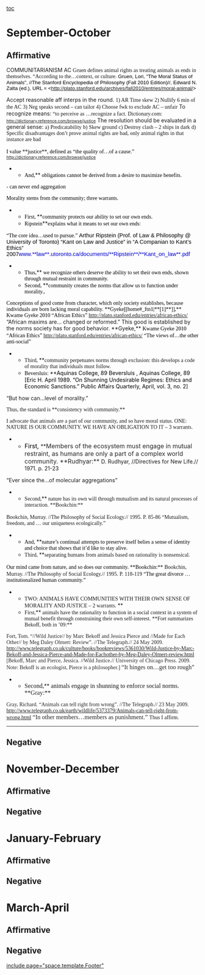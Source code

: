 [[toc]]
=September-October= 
==Affirmative== 
COMMUNITARIANISM AC
<span style="font-family: 'Times New Roman';">Gruen defines animal rights as treating animals as ends in themselves. </span>
<span style="font-family: 'Times New Roman';">“According to the…context, or culture. </span>
<span style="color: black; font-family: Arial; font-size: 10pt;">Gruen, Lori, "The Moral Status of Animals", //The Stanford Encyclopedia of Philosophy (Fall 2010 Edition)//, Edward N. Zalta (ed.), URL = <http://plato.stanford.edu/archives/fall2010/entries/moral-animal/></span>

Accept reasonable aff interps in the round.
<span style="font-family: 'Times New Roman';">1) AR Time skew </span>
<span style="font-family: 'Times New Roman';">2) Nullify 6 min of the AC</span>
<span style="font-family: 'Times New Roman';">3) Neg speaks second – can tailor</span>
<span style="font-family: 'Times New Roman';">4) Choose fwk to exclude AC – unfair</span>
To recognize means:
<span style="font-family: 'Times New Roman';">“to perceive as …recognize a fact.</span>
<span style="font-family: 'Times New Roman';">Dictionary.com: </span><span style="color: black; font-size: 8pt;">[[http://dictionary.reference.com/browse/justice]]</span>
The resolution should be evaluated in a general sense:
<span style="font-family: 'Times New Roman';">a) Predicatability</span>
<span style="font-family: 'Times New Roman';">b) Skew ground</span>
<span style="font-family: 'Times New Roman';">c) Destroy clash – 2 ships in dark</span>
<span style="font-family: 'Times New Roman';">d) Specific disadvantages don’t prove animal rights are bad, only animal rights in that instance are bad </span>

<span style="color: black; font-family: 'Times New Roman';">I value **justice**, defined as</span>
<span style="color: black; font-family: 'Times New Roman';">“the quality of…of a cause.” </span>
<span style="color: black; font-size: 8pt;">[[http://dictionary.reference.com/browse/justice]]</span>
**<span style="color: black; font-family: 'Times New Roman';">And,</span>**<span style="color: black; font-family: 'Times New Roman';"> obligations cannot be derived from a desire to maximize benefits.</span>
<span style="color: black; font-family: 'Times New Roman';">- can never end aggregation</span>

<span style="color: black; font-family: 'Times New Roman';">Morality stems from the community; three warrants.</span>
**<span style="color: black; font-family: 'Times New Roman';">First, </span>**<span style="color: black; font-family: 'Times New Roman';">community protects our ability to set our own ends. </span>
**<span style="color: black; font-family: 'Times New Roman';">Ripstein</span>**<span style="color: black; font-family: 'Times New Roman';">explains what it means to set our own ends:  </span>
<span style="color: black; font-family: 'Times New Roman';">“The core idea…used to pursue.” </span>
<span style="color: black; font-family: Arial; font-size: 11pt;">Arthur Ripstein (Prof. of Law & Philosophy @ University of Toronto) “Kant on Law and Justice” in “A Companian to Kant’s Ethics” 2007</span><span style="color: #0000cc; font-family: Arial; font-size: 11pt;">www.**law**.utoronto.ca/documents/**Ripstein**/**Kant_on_law**.pdf</span>
**<span style="color: black; font-family: Times;">Thus,</span>**<span style="color: black; font-family: Times;"> we recognize others deserve the ability to set their own ends, shown through mutual restraint in community. </span>
**<span style="color: black; font-family: Times;">Second, </span>**<span style="color: black; font-family: Times;">community creates the norms that allow us to function under morality.,</span>
<span style="color: black; font-family: 'Times New Roman';">Conceptions of good come from character, which only society establishes, because individuals are born lacking moral capability. **Gyeke[[home#_ftn1|**[1]**]],** </span>
<span style="color: black; font-family: Times;">Kwame Gyeke 2010 “African Ethics” http://plato.stanford.edu/entries/african-ethics/</span>
“African maxims are… changed or reformed.”
This good is established by the norms society has for good behavior. **Gyeke,**
<span style="color: black; font-family: Times;">Kwame Gyeke 2010 “African Ethics” http://plato.stanford.edu/entries/african-ethics/</span>
<span style="color: black; font-family: 'Times New Roman';">“The views of…the other anti-social” </span>
**<span style="font-family: 'Times New Roman';">Third, </span>**<span style="font-family: 'Times New Roman';">community perpetuates norms through exclusion: this develops a code of morality that individuals must follow.</span>
**<span style="color: black; font-family: 'Times New Roman';">Beversluis: </span>**<span style="color: black;">Aquinas College, 89 Beversluis , Aquinas College, 89 [Eric H. April 1989. “On Shunning Undesirable Regimes: Ethics and Economic Sanctions.” Public Affairs Quarterly, April, vol. 3, no. 2]</span>
“But how can…level of morality.”

<span style="font-family: 'Times New Roman';">Thus, the standard is **consistency with community.** </span>

<span style="font-family: 'Times New Roman';">I advocate that animals are a part of our community, and so have moral status. </span>
<span style="font-family: 'Times New Roman';">ONE: NATURE IS OUR COMMUNITY. WE HAVE AN OBLIGATION TO IT – 3 warrants.</span>
**<span style="color: black; font-size: 12pt;">First, </span>**<span style="color: #282828; font-size: 12pt;">Members of the ecosystem must engage in mutual restraint, as humans are only a part of a complex world community. **Rudhyar:** </span>D. Rudhyar, //Directives for New Life.// 1971. p. 21-23 
“Ever since the…of molecular aggregations” 
**<span style="font-family: 'Times New Roman';">Second,</span>**<span style="font-family: 'Times New Roman';"> nature has its own will through mutualism and its natural processes of interaction. **Bookchin:**</span>
<span style="font-family: 'Times New Roman';">Bookchin, Murray. //The Philosophy of Social Ecology.// 1995. P. 85-86</span>
<span style="font-family: 'Times New Roman';">“Mutualism, freedom, and … our uniqueness ecologically.” </span>
**<span style="color: black; font-family: 'Times New Roman';">And, </span>**<span style="color: black; font-family: 'Times New Roman';">nature’s continual attempts to preserve itself belies a sense of identity and choice that shows that it’d like to stay alive.</span>
**<span style="font-family: 'Times New Roman';">Third, </span>**<span style="font-family: 'Times New Roman';">separating humans from animals based on rationality is nonsensical.</span>
<span style="color: black; font-family: 'Times New Roman';">Our mind came from nature, and so does our community. **Bookchin:**</span>
<span style="font-family: 'Times New Roman';">Bookchin, Murray. //The Philosophy of Social Ecology.// 1995. P. 118-119</span>
<span style="color: black; font-family: 'Times New Roman';">“The great divorce … institutionalized human community.” </span>

**<span style="font-family: 'Times New Roman';">TWO: ANIMALS HAVE COMMUNITIES WITH THEIR OWN SENSE OF MORALITY AND JUSTICE – 2 warrants. </span>**
**<span style="font-family: 'Times New Roman';">First,</span>**<span style="font-family: 'Times New Roman';"> animals have the rationality to function in a social context in a system of mutual benefit through constraining their own self-interest. **Fort summarizes Bekoff, both in ’09:** </span>
<span style="color: #282828; font-family: 'Times New Roman';">Fort, Tom. “//Wild Justice// by Marc Bekoff and Jessica Pierce and //Made for Each Other// by Meg Daley Olmert: Review”. //The Telegraph.// 24 May 2009. http://www.telegraph.co.uk/culture/books/bookreviews/5361030/Wild-Justice-by-Marc-Bekoff-and-Jessica-Pierce-and-Made-for-Eachother-by-Meg-Daley-Olmert-review.html</span>
<span style="color: #282828; font-family: 'Times New Roman';">[Bekoff, Marc and Pierce, Jessica. //Wild Justice.// University of Chicago Press. 2009. Note: Bekoff is an ecologist, Pierce is a philosopher.] </span>
<span style="color: #282828; font-family: 'Times New Roman'; font-size: 12pt;">“It hinges on…get too rough” </span>
**<span style="font-family: 'Times New Roman'; font-size: 12pt;">Second,</span>**<span style="font-family: 'Times New Roman'; font-size: 12pt;"> animals engage in shunning to enforce social norms. **<span style="color: #282828;">Gray:</span>**</span>
<span style="color: #282828; font-family: 'Times New Roman';">Gray, Richard. “Animals can tell right from wrong”. //The Telegraph.// 23 May 2009. </span>
<span style="color: #282828; font-family: 'Times New Roman';">http://www.telegraph.co.uk/earth/wildlife/5373379/Animals-can-tell-right-from-wrong.html</span>
<span style="color: #282828; font-family: 'Times New Roman'; font-size: 12pt;">“In other members…members as punishment.” </span>
<span style="font-family: 'Times New Roman';">Thus I affirm. </span>

----

==Negative== 

=November-December= 
==Affirmative== 
==Negative== 

=January-February= 
==Affirmative== 
==Negative== 

=March-April= 
==Affirmative== 
==Negative== 

[[include page="space.template.Footer"]]